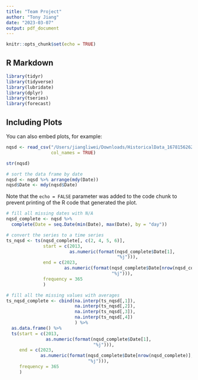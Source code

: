 ```yaml
---
title: "Team Project"
author: "Tony Jiang"
date: "2023-03-07"
output: pdf_document
---
```


```r
knitr::opts_chunk$set(echo = TRUE)
```

## R Markdown


```r
library(tidyr)
library(tidyverse)
library(lubridate)
library(dplyr)
library(tseries)
library(forecast)
```

## Including Plots

You can also embed plots, for example:

```r
nqsd <- read_csv("/Users/jiangliwei/Downloads/HistoricalData_1678156262218.csv", 
                 col_names = TRUE)

str(nqsd)

# sort the data frame by date
nqsd <- nqsd %>% arrange(mdy(Date))
nqsd$Date <- mdy(nqsd$Date)
```

Note that the `echo = FALSE` parameter was added to the code chunk to prevent printing of the R code that generated the plot.

```r

# fill all missing dates with N/A
nqsd_complete <- nqsd %>% 
  complete(Date = seq.Date(min(Date), max(Date), by = "day"))

# convert the series to a time series
ts_nqsd <- ts(nqsd_complete[, c(2, 4, 5, 6)], 
              start = c(2013, 
                        as.numeric(format(nqsd_complete$Date[1], 
                                          "%j"))), 
              end = c(2023, 
                      as.numeric(format(nqsd_complete$Date[nrow(nqsd_complete)], 
                                        "%j"))), 
              frequency = 365
              )

# fill all the missing values with averages
ts_nqsd_complete <- cbind(na.interp(ts_nqsd[,1]),
                          na.interp(ts_nqsd[,2]),
                          na.interp(ts_nqsd[,3]),
                          na.interp(ts_nqsd[,4])
                          ) %>% 
  as.data.frame() %>% 
  ts(start = c(2013,
               as.numeric(format(nqsd_complete$Date[1],
                                 "%j"))),
     end = c(2023,
             as.numeric(format(nqsd_complete$Date[nrow(nqsd_complete)],
                               "%j"))),
     frequency = 365
     )
                               
```

